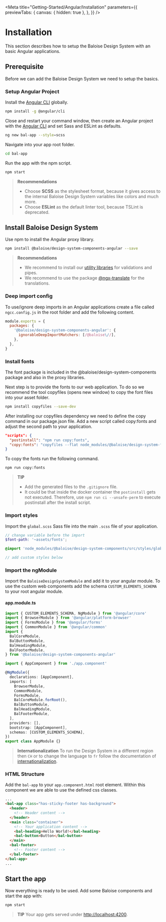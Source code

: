 
<Meta
  title="Getting-Started/Angular/Installation"
  parameters={{
    previewTabs: {
      canvas: { hidden: true },
    },
  }}
/>

# Installation

This section describes how to setup the Baloise Design System with an basic Angular applications.

## Prerequisite

Before we can add the Baloise Design System we need to setup the basics.

### Setup Angular Project

Install the [Angular CLI](https://cli.angular.io/) globally.

```bash
npm install -g @angular/cli
```

Close and restart your command window, then create an Angular project with the [Angular CLI](https://cli.angular.io/) and set Sass and ESLint as defaults.

```bash
ng new bal-app --style=scss
```

Navigate into your app root folder.

```bash
cd bal-app
```

Run the app with the npm script.

```bash
npm start
```

> **Recommendations**
>
> - Choose **SCSS** as the stylesheet format, because it gives access to the internal Baloise Design System variables like colors and much more.
> - Choose **ESLint** as the default linter tool, because TSLint is deprecated.

## Install Baloise Design System

Use npm to install the Angular proxy library.

```bash
npm install @baloise/design-system-components-angular --save
```

> **Recommendations**
>
> - We recommend to install our [utility libraries](https://github.com/baloise/web-app-utils) for validations and pipes.
> - We recommend to use the package [@ngx-translate](https://github.com/ngx-translate/core) for the translations.

### Deep import config

To use/ignore deep imports in an Angular applications create a file called `ngcc.config.js` in the root folder and add the following content.

```javascript
module.exports = {
  packages: {
    '@baloise/design-system-components-angular': {
      ignorableDeepImportMatchers: [/@baloise\//],
    },
  },
}
```

### Install fonts

The font package is included in the @baloise/design-system-components package and also in the proxy libraries.

Next step is to provide the fonts to our web application. To do so we recommend the tool copyfiles (opens new window) to copy the font files into your asset folder.

```bash
npm install copyfiles --save-dev
```

After installing our copyfiles dependency we need to define the copy command in our package.json file. Add a new script called copy:fonts and adjust the second path to your application.

```json
"scripts": {
  "postinstall": "npm run copy:fonts",
  "copy:fonts": "copyfiles --flat node_modules/@baloise/design-system-fonts/lib/* src/assets/fonts"
}
```

To copy the fonts run the following command.

```bash
npm run copy:fonts
```

> **TIP**
>
> - Add the generated files to the `.gitignore` file.
> - It could be that inside the docker container the `postinstall` gets not executed. Therefore, use `npm run ci --unsafe-perm` to execute postinstall after the install script.

### Import styles

Import the `global.scss` Sass file into the main `.scss` file of your application.

```scss
// change variable before the import
$font-path: '~assets/fonts';

@import 'node_modules/@baloise/design-system-components/src/styles/global.scss';

// add custom styles below
```

### Import the ngModule

Import the `BaloiseDesignSystemModule` and add it to your angular module. To use the custom web components add the schema `CUSTOM_ELEMENTS_SCHEMA` to your root angular module.

#### app.module.ts

```typescript
import { CUSTOM_ELEMENTS_SCHEMA, NgModule } from '@angular/core'
import { BrowserModule } from '@angular/platform-browser'
import { FormsModule } from '@angular/forms'
import { CommonModule } from '@angular/common'
import {
  BalCoreModule,
  BalButtonModule,
  BalHeadingModule,
  BalFooterModule,
} from '@baloise/design-system-components-angular'

import { AppComponent } from './app.component'

@NgModule({
  declarations: [AppComponent],
  imports: [
    BrowserModule,
    CommonModule,
    FormsModule,
    BalCoreModule.forRoot(),
    BalButtonModule,
    BalHeadingModule,
    BalFooterModule,
  ],
  providers: [],
  bootstrap: [AppComponent],
  schemas: [CUSTOM_ELEMENTS_SCHEMA],
})
export class AppModule {}
```

> **Internationalization** To run the Design System in a different region then `CH` or to change the language to `fr` follow the documentation of [internationalization](?path=/docs/getting-started-internationalization--page).

### HTML Structure

Add the `bal-app` to your `app.component.html` root element. Within this component we are able to use the defined css classes.

```html
...
<bal-app class="has-sticky-footer has-background">
  <header>
    <!-- Header content -->
  </header>
  <main class="container">
    <!-- Your application content -->
    <bal-heading>Hello World!</bal-heading>
    <bal-button>Button</bal-button>
  </main>
  <bal-footer>
    <!-- Footer content -->
  </bal-footer>
</bal-app>
...
```

## Start the app

Now everything is ready to be used. Add some Baloise components and start the app with:

```bash
npm start
```

> **TIP**
> Your app gets served under [http://localhost:4200](http://localhost:4200).

<bal-doc-github link="/stories/getting-started/angular/01-installation.stories.mdx"></bal-doc-github>
